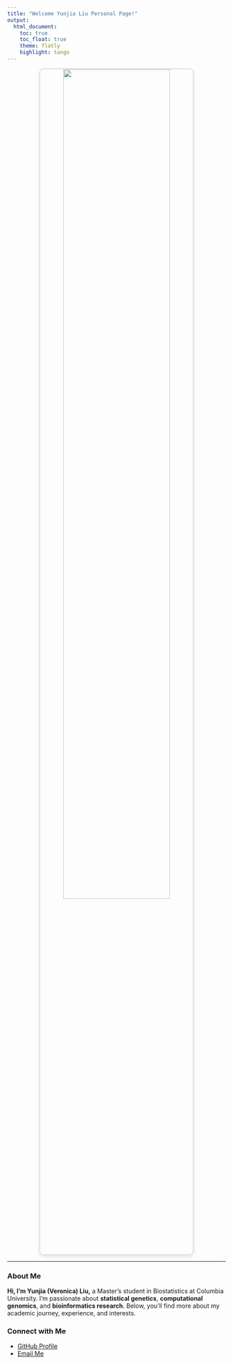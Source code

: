 ```yaml
---
title: "Welcome Yunjia Liu Personal Page!"
output: 
  html_document:
    toc: true
    toc_float: true
    theme: flatly
    highlight: tango
---
```


<div style="text-align: center;">
  <img src="image/IMG_1589.JPG" style="width:70%; border: 2px solid #ddd; border-radius: 10px; box-shadow: 0px 4px 8px rgba(0, 0, 0, 0.1);">
</div>

---
### About Me

**Hi, I'm Yunjia (Veronica) Liu,** a Master’s student in Biostatistics at Columbia University. I'm passionate about **statistical genetics**, **computational genomics**, and **bioinformatics research**. Below, you’ll find more about my academic journey, experience, and interests.

### Connect with Me
- [GitHub Profile](https://github.com/VeronicaL273)
- [Email Me](mailto:yl5830@cumc.columbia.edu)
